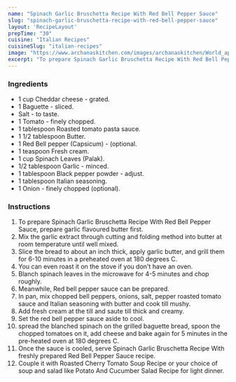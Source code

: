 ---
name: "Spinach Garlic Bruschetta Recipe With Red Bell Pepper Sauce"
slug: "spinach-garlic-bruschetta-recipe-with-red-bell-pepper-sauce"
layout: 'RecipeLayout'
prepTime: "30"
cuisine: "Italian Recipes"
cuisineSlug: "italian-recipes"
image: "https://www.archanaskitchen.com/images/archanaskitchen/World_appetizer/spinach-garlic-bruschetta-with-red-bell-pepper-sauce.jpg"
excerpt: "To prepare Spinach Garlic Bruschetta Recipe With Red Bell Pepper Sauce, prepare garlic flavoured butter first"
---

### Ingredients

- 1 cup Cheddar cheese - grated.
- 1 Baguette - sliced.
- Salt - to taste.
- 1 Tomato - finely chopped.
- 1 tablespoon Roasted tomato pasta sauce.
- 1 1/2 tablespoon Butter.
- 1 Red Bell pepper (Capsicum) - (optional.
- 1 teaspoon Fresh cream.
- 1 cup Spinach Leaves (Palak).
- 1/2 tablespoon Garlic - minced.
- 1 tablespoon Black pepper powder - adjust.
- 1 tablespoon Italian seasoning.
- 1 Onion - finely chopped (optional).

### Instructions

1. To prepare Spinach Garlic Bruschetta Recipe With Red Bell Pepper Sauce, prepare garlic flavoured butter first.
1. Mix the garlic extract through cutting and folding method into butter at room temperature until well mixed.
1. Slice the bread to about an inch thick, apply garlic butter, and grill them for 6-10 minutes in a preheated oven at 180 degrees C.
1. You can even roast it on the stove if you don't have an oven.
1. Blanch spinach leaves in the microwave for 4-5 minutes and chop roughly.
1. Meanwhile, Red bell pepper sauce can be prepared.
1. In pan, mix chopped bell peppers, onions, salt, pepper roasted tomato sauce and Italian seasoning with butter and cook till mushy.
1. Add fresh cream at the till and saute till thick and creamy.
1. Set the red bell pepper sauce aside to cool.
1. spread the blanched spinach on the grilled baguette bread, spoon the chopped tomatoes on it, add cheese and bake again for 5 minutes in the pre-heated oven at 180 degrees C.
1. Once the sauce is cooled, serve Spinach Garlic Bruschetta Recipe With freshly prepared Red Bell Pepper Sauce recipe.
1. Couple it with Roasted Cherry Tomato Soup Recipe or your choice of soup and salad like Potato And Cucumber Salad Recipe for light dinner.
